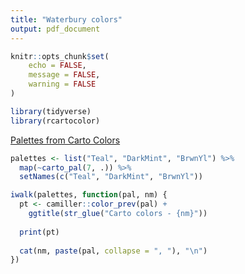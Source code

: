 ```yaml
---
title: "Waterbury colors"
output: pdf_document
---
```


```r
knitr::opts_chunk$set(
	echo = FALSE,
	message = FALSE,
	warning = FALSE
)
```

```r
library(tidyverse)
library(rcartocolor)
```

[Palettes from Carto Colors](https://carto.com/carto-colors/)

```r
palettes <- list("Teal", "DarkMint", "BrwnYl") %>%
  map(~carto_pal(7, .)) %>%
  setNames(c("Teal", "DarkMint", "BrwnYl"))
```

```r
iwalk(palettes, function(pal, nm) {
  pt <- camiller::color_prev(pal) +
    ggtitle(str_glue("Carto colors - {nm}"))
  
  print(pt)
  
  cat(nm, paste(pal, collapse = ", "), "\n")
})
```


